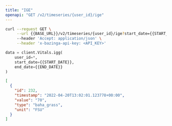 ```yaml
---
title: "IGE"
openapi: "GET /v2/timeseries/{user_id}/ige"
---
```


<RequestExample>

```bash Bash
curl --request GET \
     --url {{BASE_URL}}/v2/timeseries/{user_id}/ige?start_date={{START_DATE}}&end_date={{END_DATE}} \
     --header 'Accept: application/json' \
     --header 'x-bazinga-api-key: <API_KEY>'
```

```python Python
data = client.Vitals.igg(
    user_id=*,
    start_date={{START_DATE}},
    end_date={{END_DATE}}
)
```

</RequestExample>

<ResponseExample>

```json Example
[
  {
    "id": 232,
    "timestamp": "2022-04-20T13:02:01.123778+00:00",
    "value": "70",
    "type": "baha_grass",
    "unit": "FSU"
  }
]
```

</ResponseExample>
